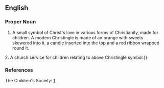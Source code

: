 ==English==

===Proper Noun===
{{en-proper noun}}

#  A small symbol of Christ's love in various forms of Christianity, made for children.  A modern Christingle is made of an orange with sweets skewered into it, a candle inserted into the top and a red ribbon wrapped round it.

2.  A church service for children relating to above Christingle symbol.}}

===References===
The Children's Society: [http://www.childrenssociety.org.uk/what_you_can_do/fundraising_appeals/christingle/1369.html]